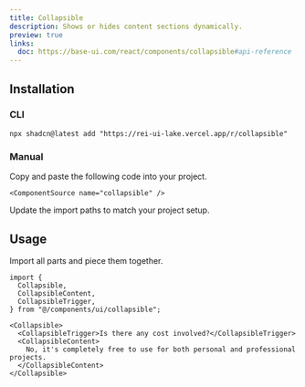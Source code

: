 ```yaml
---
title: Collapsible
description: Shows or hides content sections dynamically.
preview: true
links:
  doc: https://base-ui.com/react/components/collapsible#api-reference
---
```


<ComponentTabs name="collapsible-demo" />

## Installation

### CLI

```package-install
npx shadcn@latest add "https://rei-ui-lake.vercel.app/r/collapsible"
```

### Manual

<Steps>

  <Step>
    Copy and paste the following code into your project.

    <ComponentSource name="collapsible" />

  </Step>
  
  <Step>Update the import paths to match your project setup.</Step>

</Steps>

## Usage

Import all parts and piece them together.

```tsx
import {
  Collapsible,
  CollapsibleContent,
  CollapsibleTrigger,
} from "@/components/ui/collapsible";
```

```tsx
<Collapsible>
  <CollapsibleTrigger>Is there any cost involved?</CollapsibleTrigger>
  <CollapsibleContent>
    No, it's completely free to use for both personal and professional projects.
  </CollapsibleContent>
</Collapsible>
```
